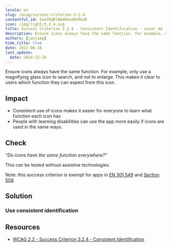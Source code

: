 ```yaml
---
locale: en
slug: /wcag/success-criterion-3-2-4
contentful_id: OxmfRqRlBmd0VedHCMvUE
icon: /img/light/3.2.4.svg
title: Success Criterion 3.2.4 - Consistent Identification - Level AA
description: Ensure icons always have the same function. For example, only use a magnifying glass icon to search, and not to enlarge. This makes it clear to users which function they can expect from this icon.
authors: [janjaap]
hide_title: true
date: 2022-06-16
last_update:
  date: 2024-12-18
---
```


<Hero
  title="Consistent Identification"
  image="/img/light/3.2.4.svg"
  alt="WCAG 3.2.4 icon"
  prefix="Success Criterion 3.2.4"
  suffix="Level AA"
/>

Ensure icons always have the same function. For example, only use a magnifying glass icon to search, and not to enlarge. This makes it clear to users which function they can expect from this icon.

## Impact

- Consistent use of icons makes it easier for everyone to learn what function each icon has
- People with learning disabilities can use the app more easily if icons are used in the same ways.

## Check

*“Do icons have the same function everywhere?”*

This can be tested without assistive technologies.

Note: this success criterion is exempt for apps in [EN 301 549](/en/guidelines/en-301-549) and [Section 508](/en/guidelines/section-508).

## Solution

### Use consistent identification

<CodeSample id="element-identification" locale="en"/>

## Resources

- [WCAG 2.2 - Success Criterion 3.2.4 - Consistent Identification](https://www.w3.org/TR/WCAG22/#consistent-identification)

